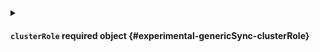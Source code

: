 
<details className="config-field" data-expandable="true">
<summary>

#### `clusterRole` <span className="config-field-required" data-required="false">required</span> <span className="config-field-type">object</span> <span className="config-field-default"></span> <span className="config-field-enum"></span> {#experimental-genericSync-clusterRole}



</summary>




<details className="config-field" data-expandable="false" open>
<summary>

##### `extraRules` <span className="config-field-required" data-required="false">required</span> <span className="config-field-type">object[]</span> <span className="config-field-default"></span> <span className="config-field-enum"></span> {#experimental-genericSync-clusterRole-extraRules}



</summary>



</details>


</details>
